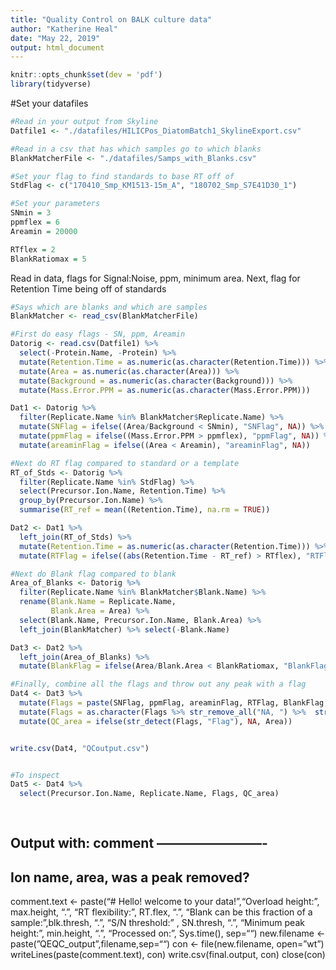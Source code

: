 ```yaml
---
title: "Quality Control on BALK culture data"
author: "Katherine Heal"
date: "May 22, 2019"
output: html_document
---
```



```r
knitr::opts_chunk$set(dev = 'pdf')
library(tidyverse)
```

#Set your datafiles
```r
#Read in your output from Skyline
Datfile1 <- "./datafiles/HILICPos_DiatomBatch1_SkylineExport.csv"

#Read in a csv that has which samples go to which blanks
BlankMatcherFile <- "./datafiles/Samps_with_Blanks.csv"

#Set your flag to find standards to base RT off of
StdFlag <- c("170410_Smp_KM1513-15m_A", "180702_Smp_S7E41D30_1")

#Set your parameters
SNmin = 3
ppmflex = 6
Areamin = 20000

RTflex = 2
BlankRatiomax = 5
```

Read in data, flags for Signal:Noise, ppm, minimum area.
Next, flag for Retention Time being off of standards
```r
#Says which are blanks and which are samples
BlankMatcher <- read_csv(BlankMatcherFile)

#First do easy flags - SN, ppm, Areamin
Datorig <- read.csv(Datfile1) %>%
  select(-Protein.Name, -Protein) %>%
  mutate(Retention.Time = as.numeric(as.character(Retention.Time))) %>%
  mutate(Area = as.numeric(as.character(Area))) %>%
  mutate(Background = as.numeric(as.character(Background))) %>%
  mutate(Mass.Error.PPM = as.numeric(as.character(Mass.Error.PPM))) 

Dat1 <- Datorig %>%
  filter(Replicate.Name %in% BlankMatcher$Replicate.Name) %>%
  mutate(SNFlag = ifelse((Area/Background < SNmin), "SNFlag", NA)) %>%
  mutate(ppmFlag = ifelse((Mass.Error.PPM > ppmflex), "ppmFlag", NA)) %>%
  mutate(areaminFlag = ifelse((Area < Areamin), "areaminFlag", NA))

#Next do RT flag compared to standard or a template
RT_of_Stds <- Datorig %>%
  filter(Replicate.Name %in% StdFlag) %>%
  select(Precursor.Ion.Name, Retention.Time) %>%
  group_by(Precursor.Ion.Name) %>%
  summarise(RT_ref = mean((Retention.Time), na.rm = TRUE))

Dat2 <- Dat1 %>%
  left_join(RT_of_Stds) %>%
  mutate(Retention.Time = as.numeric(as.character(Retention.Time))) %>%
  mutate(RTFlag = ifelse((abs(Retention.Time - RT_ref) > RTflex), "RTFlag", NA))

#Next do Blank flag compared to blank
Area_of_Blanks <- Datorig %>%
  filter(Replicate.Name %in% BlankMatcher$Blank.Name) %>%
  rename(Blank.Name = Replicate.Name,
         Blank.Area = Area) %>%
  select(Blank.Name, Precursor.Ion.Name, Blank.Area) %>%
  left_join(BlankMatcher) %>% select(-Blank.Name)

Dat3 <- Dat2 %>%
  left_join(Area_of_Blanks) %>%
  mutate(BlankFlag = ifelse(Area/Blank.Area < BlankRatiomax, "BlankFlag", NA))

#Finally, combine all the flags and throw out any peak with a flag
Dat4 <- Dat3 %>%
  mutate(Flags = paste(SNFlag, ppmFlag, areaminFlag, RTFlag, BlankFlag, sep = ", ")) %>%
  mutate(Flags = as.character(Flags %>% str_remove_all("NA, ") %>%  str_remove_all("NA"))) %>%
  mutate(QC_area = ifelse(str_detect(Flags, "Flag"), NA, Area))


write.csv(Dat4, "QCoutput.csv")


#To inspect
Dat5 <- Dat4 %>%
  select(Precursor.Ion.Name, Replicate.Name, Flags, QC_area)
  
  
```

## Output with: comment -------------------------
## Ion name, area, was a peak removed?
comment.text <- paste("# Hello! welcome to your data! ","Overload height: ", 
                      max.height, ". ", "RT flexibility: ", RT.flex, ". ",
                      "Blank can be this fraction of a sample: ",blk.thresh, ". ", 
                      "S/N threshold: " , SN.thresh, ". ",
                      "Minimum peak height: ", min.height, ". ",
                      "Processed on: ", Sys.time(), sep="")
new.filename <- paste("QEQC_output",filename,sep="")
con <- file(new.filename, open="wt")
writeLines(paste(comment.text), con)
write.csv(final.output, con)
close(con)

